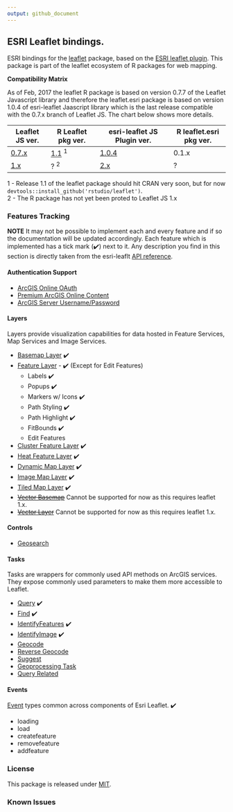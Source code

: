 ```yaml
---
output: github_document
---
```


<!-- README.md is generated from README.Rmd. Please edit that file -->

## ESRI Leaflet bindings.

ESRI bindings for the [leaflet](https://www.github.com/rstudio/leaflet) package, based on the [ESRI leaflet plugin](https://esri.github.io/esri-leaflet/). This package is part of the leaflet ecosystem of R packages for web mapping.

**Compatibility Matrix**

As of Feb, 2017 the leaflet R package is based on version 0.7.7 of the Leaflet Javascript library and therefore the leaflet.esri package is based on version 1.0.4 of esri-leaflet Jaascript library which is the last release compatible with the 0.7.x branch of Leaflet JS.
The chart below shows more details.

| Leaflet JS ver. | R Leaflet pkg ver. | esri-leaflet JS Plugin ver. | R leaflet.esri pkg ver.|
| --------------- | ------------------ | --------------------------- | -------------------- |
| [0.7.x](https://github.com/Leaflet/Leaflet/releases/tag/v0.7.7) | [1.1](https://github.com/rstudio/leaflet) <sup>1</sup> | [1.0.4](https://github.com/Esri/esri-leaflet/releases/tag/v1.0.4) | 0.1.x |
| [1.x](https://github.com/Leaflet/Leaflet/releases/tag/v1.0.1) | ? <sup>2</sup> | [2.x](https://github.com/Esri/esri-leaflet/releases/tag/v2.0.4) | ? |

1 -  Release 1.1 of the leaflet package should hit CRAN very soon, but for now `devtools::install_github('rstudio/leaflet')`. <br/>
2 - The R package has not yet been proted to Leaflet JS 1.x

### Features Tracking

**NOTE** It may not be possible to implement each and every feature and if so the documentation will be updated accordingly. Each feature which is implemented has a tick mark (✔️) next to it. Any description you find in this section is directly taken from the esri-leaflt [API reference](https://esri.github.io/esri-leaflet/api-reference/).

#### Authentication Support

- [ArcGIS Online OAuth](https://esri.github.io/esri-leaflet/examples/arcgis-online-auth.html)
- [Premium ArcGIS Online Content](https://esri.github.io/esri-leaflet/examples/premium-content.html)
- [ArcGIS Server Username/Password](https://esri.github.io/esri-leaflet/examples/arcgis-server-auth.html)

#### Layers

Layers provide visualization capabilities for data hosted in Feature Services, Map Services and Image Services.

- [Basemap Layer](https://esri.github.io/esri-leaflet/api-reference/layers/basemap-layer.html) ✔️
- [Feature Layer](https://esri.github.io/esri-leaflet/api-reference/layers/feature-layer.html) -  ✔️ (Except for Edit Features)
	- Labels ✔️
	- Popups ✔️
	- Markers w/ Icons ✔️
	- Path Styling ✔️
	- Path Highlight ✔️
	- FitBounds ✔️
	- Edit Features
- [Cluster Feature Layer](https://esri.github.io/esri-leaflet/api-reference/layers/clustered-feature-layer.html) ✔️
- [Heat Feature Layer](https://esri.github.io/esri-leaflet/api-reference/layers/heatmap-feature-layer.html) ✔️
- [Dynamic Map Layer](https://esri.github.io/esri-leaflet/api-reference/layers/dynamic-map-layer.html) ✔️
- [Image Map Layer](https://esri.github.io/esri-leaflet/api-reference/layers/image-map-layer.html) ✔️
- [Tiled Map Layer](https://esri.github.io/esri-leaflet/api-reference/layers/tiled-map-layer.html) ✔️
- ~~[Vector Basemap](https://esri.github.io/esri-leaflet/api-reference/layers/vector-basemap.html)~~ Cannot be supported for now as this requires leaflet 1.x.
- [~~Vector Layer~~](https://esri.github.io/esri-leaflet/api-reference/layers/vector-layer.html) Cannot be supported for now as this requires leaflet 1.x.

#### Controls

- [Geosearch](https://esri.github.io/esri-leaflet/api-reference/controls/geosearch.html)

#### Tasks

Tasks are wrappers for commonly used API methods on ArcGIS services. They expose commonly used parameters to make them more accessible to Leaflet.

- [Query](https://esri.github.io/esri-leaflet/api-reference/tasks/query.html) ✔️
- [Find](https://esri.github.io/esri-leaflet/api-reference/tasks/find.html) ✔️
- [IdentifyFeatures](https://esri.github.io/esri-leaflet/api-reference/tasks/identify-features.html) ✔️
- [IdentifyImage](https://esri.github.io/esri-leaflet/api-reference/tasks/identify-image.html) ✔️
- [Geocode](https://esri.github.io/esri-leaflet/api-reference/tasks/geocode.html)
- [Reverse Geocode](https://esri.github.io/esri-leaflet/api-reference/tasks/reverse-geocode.html)
- [Suggest](https://esri.github.io/esri-leaflet/api-reference/tasks/suggest.html)
- [Geoprocessing Task](https://esri.github.io/esri-leaflet/api-reference/tasks/gp-task.html)
- [Query Related](https://esri.github.io/esri-leaflet/api-reference/tasks/query-related.html)

#### Events

[Event](https://esri.github.io/esri-leaflet/api-reference/events.html) types common across components of Esri Leaflet. ✔️

- loading
- load
- createfeature
- removefeature
- addfeature

### License

This package is released under [MIT](https://opensource.org/licenses/MIT).

### Known Issues
